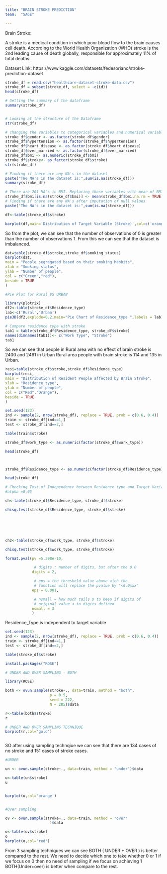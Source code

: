 ```yaml
---
title: "BRAIN STROKE PREDICTION"
team:  "SAGE"

---
```


Brain Stroke:

A stroke is a medical condition in which poor blood flow to the brain causes cell death. According to the World Health Organization (WHO) stroke is the 2nd leading cause of death globally, responsible for approximately 11% of total deaths.

Dataset Link: https://www.kaggle.com/datasets/fedesoriano/stroke-prediction-dataset


```r

stroke_df = read.csv("healthcare-dataset-stroke-data.csv")
stroke_df = subset(stroke_df, select = -c(id))
head(stroke_df)

# Getting the summary of the dataframe
summary(stroke_df)


# Looking at the structure of the Dataframe
str(stroke_df)

```
```r
# changing the variables to categorical variables and numerical variables
stroke_df$gender <- as.factor(stroke_df$gender)
stroke_df$hypertension <- as.factor(stroke_df$hypertension)
stroke_df$heart_disease <- as.factor(stroke_df$heart_disease)
stroke_df$ever_married <- as.factor(stroke_df$ever_married)
stroke_df$bmi <- as.numeric(stroke_df$bmi)
stroke_df$stroke<- as.factor(stroke_df$stroke)
str(stroke_df)

# Finding if there are any NA's in the dataset
paste("The NA's in the dataset is:",sum(is.na(stroke_df)))
summary(stroke_df)

```
```r
# There are 201 NA's in BMI. Replacing those variables with mean of BMI
stroke_df$bmi[is.na(stroke_df$bmi)] <- mean(stroke_df$bmi,na.rm = TRUE)
# Finding if there are any NA's after imputation of null values
paste("The NA's in the dataset is:",sum(is.na(stroke_df)))
```

```r

df<-table(stroke_df$stroke)

barplot(df,main='Distribution of Target Variable (Stroke)',col=c('orange','red'))


```

So from the plot, we can see that the number of observations of 0 is greater than the number of observations 1. From this we can see that the dataset is imbalanced.

```r
dat=table(stroke_df$stroke,stroke_df$smoking_status)
barplot(dat,
main = "People segregated based on their smoking habbits",
xlab = "Smoking status",
ylab = "Number of people",
col = c("Green","red"),
beside = TRUE
)

```





```r

#Pie Plot for Rural VS URBAN

library(plotrix)
df2<-table(stroke_df$Residence_type)
lab<-c('Rural','Urban')
pie3D(df2,explode=0.2,main="Pie Chart of Residence_type ",labels = lab)


```

```r

# Compare residence type with stroke 
tab1 = table(stroke_df$Residence_type, stroke_df$stroke)
names(dimnames(tab1))<- c("Work Type", "Stroke")
tab1
```

So we can see that people in Rural area with no effect of brain stroke is 2400 and 2461 in Urban
Rural area people with brain stroke is 114 and 135 in Urban.


```r

resi=table(stroke_df$stroke,stroke_df$Residence_type)
barplot(resi,
main = "Distribution of Resident People affected by Brain Stroke",
xlab = "Residence_type",
ylab = "Number of people",
col = c("Red","Orange"),
beside = TRUE
)

```


```r

set.seed(123)
ind <- sample(2, nrow(stroke_df), replace = TRUE, prob = c(0.6, 0.4))
train <- stroke_df[ind==1,]
test <- stroke_df[ind==2,]

table(train$stroke)


```
```r


stroke_df$work_type <- as.numeric(factor(stroke_df$work_type))

head(stroke_df)




```






```r


stroke_df$Residence_type <- as.numeric(factor(stroke_df$Residence_type))

head(stroke_df)


```
```r

# Checking Test of Independence between Residence_type and Target Variable Stroke
#alpha =0.05

ch<-table(stroke_df$Residence_type, stroke_df$stroke)  

chisq.test(stroke_df$Residence_type, stroke_df$stroke)






ch2<-table(stroke_df$work_type, stroke_df$stroke)  

chisq.test(stroke_df$work_type, stroke_df$stroke)

format.pval(pv =5.398e-10, 

             # digits : number of digits, but after the 0.0
            digits = 2, 

             # eps = the threshold value above wich the 
             # function will replace the pvalue by "<0.0xxx"
            eps = 0.001, 

             # nsmall = how much tails 0 to keep if digits of 
             # original value < to digits defined
            nsmall = 3
            )


```
Residence_Type is independent to target variable



```r


set.seed(123)
ind <- sample(2, nrow(stroke_df), replace = TRUE, prob = c(0.6, 0.4))
train <- stroke_df[ind==1,]
test <- stroke_df[ind==2,]

table(stroke_df$stroke)

```

```r
install.packages("ROSE")
```



```r
# UNDER AND OVER SAMPLING - BOTH

library(ROSE)

both <- ovun.sample(stroke~., data=train, method = "both",
                    p = 0.5,
                    seed = 222,
                    N = 285)$data

r<-table(both$stroke)
r

```


```r

# UNDER AND OVER SAMPLING TECHNIQUE
barplot(r,col='gold')



```
SO after using sampling technqiue we can see that there are 134 cases of no stroke and 151 cases of stroke cases.



```r
#UNDER

un <- ovun.sample(stroke~., data=train, method = "under")$data

u<-table(un$stroke)
u


barplot(u,col='orange')



```







```r


#Over sampling

ov <- ovun.sample(stroke~., data=train, method = "over"
                    )$data

o<-table(ov$stroke)
o
barplot(o,col='red')

```


From 3 sampling techniques we can see BOTH ( UNDER + OVER ) is better compared to the rest.
We need to decide which one to take whether 0 or 1 if we focus on 0 then no need of sampling 
if we focus on achieving 1 BOTH(Under+over) is better when compare to the rest.



```r
```

